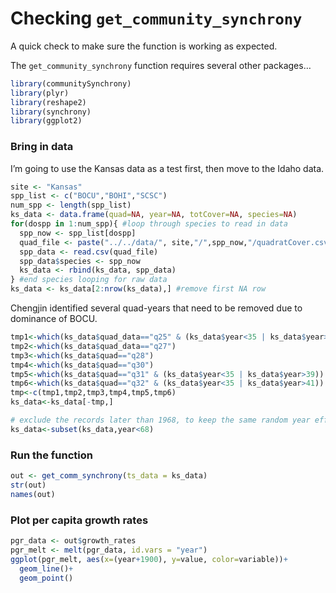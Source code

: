 # Checking `get_community_synchrony`
A quick check to make sure the function is working as expected.

The `get_community_synchrony` function requires several other packages...
```r
library(communitySynchrony)
library(plyr)
library(reshape2)
library(synchrony)
library(ggplot2)
```

### Bring in data
I'm going to use the Kansas data as a test first, then move to the Idaho data.
```r
site <- "Kansas"
spp_list <- c("BOCU","BOHI","SCSC")
num_spp <- length(spp_list)
ks_data <- data.frame(quad=NA, year=NA, totCover=NA, species=NA)
for(dospp in 1:num_spp){ #loop through species to read in data
  spp_now <- spp_list[dospp]
  quad_file <- paste("../../data/", site,"/",spp_now,"/quadratCover.csv",sep="")
  spp_data <- read.csv(quad_file)
  spp_data$species <- spp_now
  ks_data <- rbind(ks_data, spp_data)
} #end species looping for raw data
ks_data <- ks_data[2:nrow(ks_data),] #remove first NA row
```

Chengjin identified several quad-years that need to be removed due to dominance of BOCU.
```r
tmp1<-which(ks_data$quad_data=="q25" & (ks_data$year<35 | ks_data$year>62))
tmp2<-which(ks_data$quad_data=="q27")
tmp3<-which(ks_data$quad=="q28")
tmp4<-which(ks_data$quad=="q30")
tmp5<-which(ks_data$quad=="q31" & (ks_data$year<35 | ks_data$year>39))
tmp6<-which(ks_data$quad=="q32" & (ks_data$year<35 | ks_data$year>41))
tmp<-c(tmp1,tmp2,tmp3,tmp4,tmp5,tmp6)
ks_data<-ks_data[-tmp,]

# exclude the records later than 1968, to keep the same random year effect...
ks_data<-subset(ks_data,year<68)
```

### Run the function
```r
out <- get_comm_synchrony(ts_data = ks_data)
str(out)
names(out)
```

### Plot per capita growth rates
```r
pgr_data <- out$growth_rates
pgr_melt <- melt(pgr_data, id.vars = "year")
ggplot(pgr_melt, aes(x=(year+1900), y=value, color=variable))+
  geom_line()+
  geom_point()
```